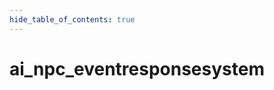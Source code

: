 ```yaml
---
hide_table_of_contents: true
---
```


<!---
!!!!!!
THIS PAGE IS AUTOGENERATED FROM GAME FGD DEFINITIONS!
DO NOT EDIT MANUALLY!
!!!!!!

In order to make edits, you can make an annotation file in /fgd_dump_overrides
-->


# ai_npc_eventresponsesystem



<Tabs queryString="game">
    
<TabItem value="steamvr" label="SteamVR Home">
    <STEAMVRPage />
</TabItem>

<TabItem value="hla" label="Half-Life: Alyx">
    <HLAPage />
</TabItem>

</Tabs>
